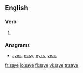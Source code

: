 ==English==

===Verb===
{{head|en|verb}}

# {{obsolete spelling of|say}}

===Anagrams===
* [[ayes#English|ayes]], [[easy#English|easy]], [[eyas#English|eyas]], [[yeas#English|yeas]]

[[fr:saye]]
[[io:saye]]
[[fi:saye]]
[[vi:saye]]
[[tr:saye]]